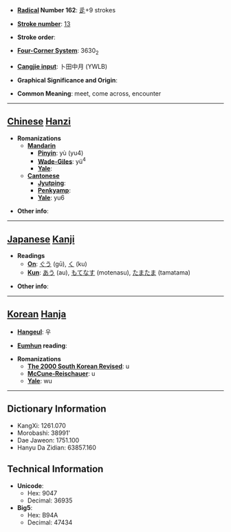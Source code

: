 * '''[[Wiktionary:Chinese radical index| Radical]] Number 162''': [[Wiktionary:Chinese radical index 辵|辵]]+9 strokes

* '''[[Wiktionary:Chinese total strokes index|Stroke number]]''': [[Wiktionary:Chinese total strokes index 13|13]]

* '''Stroke order''': 

* '''[[Wiktionary:Chinese four corner index|Four-Corner System]]''': 3630<sub>2</sub>

* '''[[Wiktionary:Chinese Cangjie index|Cangjie input]]''': 卜田中月 (YWLB)

* '''Graphical Significance and Origin''': 

* '''Common Meaning''': meet, come across, encounter

----

== [[Chinese]] [[Hanzi]] ==

* '''Romanizations'''
** '''[[Mandarin]]'''
*** '''[[Pinyin]]''': yù (yu4)
*** '''[[Wade-Giles]]''': yü<sup>4</sup>
*** '''[[Yale]]''': 
** '''[[Cantonese]]'''
*** '''[[Jyutping]]''':
*** '''[[Penkyamp]]''': 
*** '''[[Yale]]''': yu6

* '''Other info''': 

----

== [[Japanese]] [[Kanji]] ==

* '''Readings'''
** '''[[On]]''': [[ぐう]] (gū), [[く]] (ku)
** '''[[Kun]]''': [[あう]] (au), [[もてなす]] (motenasu), [[たまたま]] (tamatama)

* '''Other info''':  

----

== [[Korean]] [[Hanja]] ==

* '''[[Hangeul]]''': 우

* '''[[Eumhun]] reading''': 

* '''Romanizations'''
** '''[[The 2000 South Korean Revised Romanization|The 2000 South Korean Revised]]''': u
** '''[[McCune-Reischauer]]''': u
** '''[[Yale]]''': wu

----

== Dictionary Information ==

* KangXi: 1261.070
* Morobashi: 38991'
* Dae Jaweon: 1751.100
* Hanyu Da Zidian: 63857.160

== Technical Information ==

* '''Unicode''':
** Hex: 9047
** Decimal: 36935
* '''Big5''':
** Hex: B94A
** Decimal: 47434